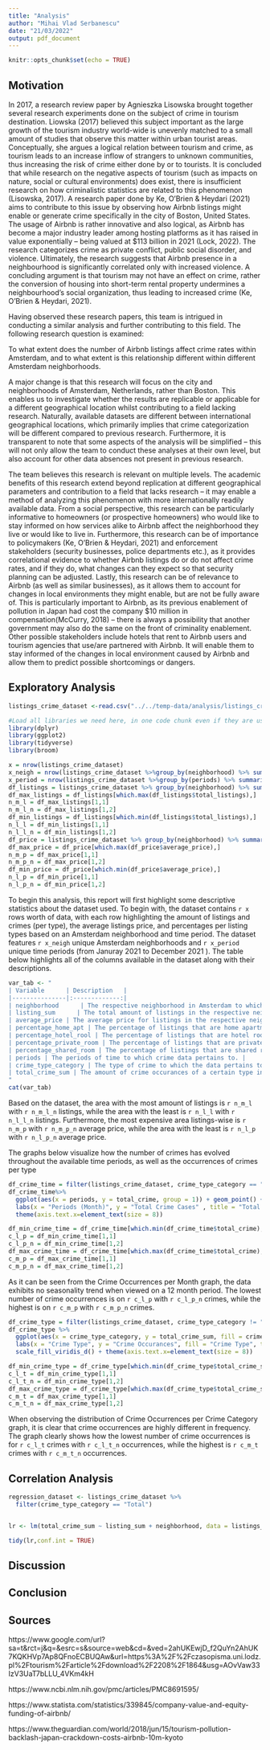 ```yaml
---
title: "Analysis"
author: "Mihai Vlad Serbanescu"
date: "21/03/2022"
output: pdf_document
---
```


```r
knitr::opts_chunk$set(echo = TRUE)
```

## Motivation

In 2017, a research review paper by Agnieszka Lisowska brought together several research experiments done on the subject of crime in tourism destination. Liowska (2017) believed this subject important as the large growth of the tourism industry world-wide is unevenly matched to a small amount of studies that observe this matter within urban tourist areas. Conceptually, she argues a logical relation between tourism and crime, as tourism leads to an increase inflow of strangers to unknown communities, thus increasing the risk of crime either done by or to tourists. It is concluded that while research on the negative aspects of tourism (such as impacts on nature, social or cultural environments) does exist, there is insufficient research on how criminalistic statistics are related to this phenomenon (Lisowska, 2017).
A research paper done by Ke, O’Brien & Heydari (2021) aims to contribute to this issue by observing how Airbnb listings might enable or generate crime specifically in the city of Boston, United States. The usage of Airbnb is rather innovative and also logical, as Airbnb has become a major industry leader among hosting platforms as it has raised in value exponentially – being valued at $113 billion in 2021 (Lock, 2022). The research categorizes crime as private conflict, public social disorder, and violence. Ultimately, the research suggests that Airbnb presence in a neighbourhood is significantly correlated only with increased violence. A concluding argument is that tourism may not have an effect on crime, rather the conversion of housing into short-term rental property  undermines a neighbourhood’s social organization, thus leading to increased crime (Ke, O’Brien & Heydari, 2021).

Having observed these research papers, this team is intrigued in conducting a similar analysis and further contributing to this field. The following research question is examined:

To what extent does the number of Airbnb listings affect crime rates within Amsterdam, and to what extent is this relationship different within different Amsterdam neighborhoods.

A major change is that this research will focus on the city and neighborhoods of Amsterdam, Netherlands, rather than Boston. This enables us to investigate whether the results are replicable or applicable for a different geographical location whilst contributing to a field lacking research. Naturally, available datasets are different between international geographical locations, which primarily implies that crime categorization will be different compared to previous research. Furthermore, it is transparent to note that some aspects of the analysis will be simplified – this will not only allow the team to conduct these analyses at their own level, but also account for other data absences not present in previous research. 

The team believes this research is relevant on multiple levels. The academic benefits of this research extend beyond replication at different geographical parameters and contribution to a field that lacks research – it may enable a method of analyzing this phenomenon with more internationally readily available data. From a social perspective, this research can be particularly informative to homeowners (or prospective homeowners) who would like to stay informed on how services alike to Airbnb affect the neighborhood they live or would like to live in. Furthermore, this research can be of importance to policymakers (Ke, O’Brien & Heydari, 2021) and enforcement stakeholders (security businesses, police departments etc.), as it provides correlational evidence to whether Airbnb listings do or do not affect crime rates, and if they do, what changes can they expect so that security planning can be adjusted. Lastly, this research can be of relevance to Airbnb (as well as similar businesses), as it allows them to account for changes in local environments they might enable, but are not be fully aware of. This is particularly important to Airbnb, as its previous enablement of pollution in Japan had cost the company $10 million in compensation(McCurry, 2018) – there is always a possibility that another government may also do the same on the front of criminality enablement. Other possible stakeholders include hotels that rent to Airbnb users and tourism agencies that use/are partnered with Airbnb. It will enable them to stay informed of the changes in local environment caused by Airbnb and allow them to predict possible shortcomings or dangers.  


## Exploratory Analysis

```r

listings_crime_dataset <-read.csv("../../temp-data/analysis/listings_crime_dataset.csv")

```

```r
#Load all libraries we need here, in one code chunk even if they are used in different sections
library(dplyr)
library(ggplot2)
library(tidyverse)
library(broom)
```

```r
x = nrow(listings_crime_dataset)
x_neigh = nrow(listings_crime_dataset %>%group_by(neighborhood) %>% summarise(count=n()))
x_period = nrow(listings_crime_dataset %>%group_by(periods) %>% summarise(count=n()))
df_listings = listings_crime_dataset %>% group_by(neighborhood) %>% summarise(total_listings = sum(listing_sum))
df_max_listings = df_listings[which.max(df_listings$total_listings),]
n_m_l = df_max_listings[1,1]
n_m_l_n = df_max_listings[1,2]
df_min_listings = df_listings[which.min(df_listings$total_listings),]
n_l_l = df_min_listings[1,1]
n_l_l_n = df_min_listings[1,2]
df_price = listings_crime_dataset %>% group_by(neighborhood) %>% summarise(average_price)
df_max_price = df_price[which.max(df_price$average_price),]
n_m_p = df_max_price[1,1]
n_m_p_n = df_max_price[1,2]
df_min_price = df_price[which.min(df_price$average_price),]
n_l_p = df_min_price[1,1]
n_l_p_n = df_min_price[1,2]
```
To begin this analysis, this report will first highlight some descriptive statistics about the dataset used. To begin with, the dataset contains `r x` rows worth of data, with each row highlighting the amount of listings and crimes (per type), the average listings price, and percentages per listing types based on an Amsterdam neighborhood and time period. The dataset features `r x_neigh` unique Amsterdam neighborhoods and `r x_period` unique time periods (from Januray 2021 to December 2021 ). The table below highlights all of the columns available in the dataset along with their descriptions.

```r
var_tab <- "
| Variable      | Description   |
|---------------|:-------------:|
| neighborhood      | The respective neighborhood in Amsterdam to which the data pertains to. |
| listing_sum      | The total amount of listings in the respective neighborhood. |
| average_price | The average price for listings in the respective neighborhood. |
| percentage_home_apt | The percentage of listings that are home apartments out of the amount of total listings. |
| percentage_hotel_rool | The percentage of listings that are hotel rooms out of the amount of total listings. |
| percentage_private_room | The percentage of listings that are private rooms out of the amount of total listings. |
| percentage_shared_room | The percentage of listings that are shared rooms out of the amount of total listings. |
| periods | The periods of time to which crime data pertains to. |
| crime_type_category | The type of crime to which the data pertains to. |
| total_crime_sum | The amount of crime occurances of a certain type in a certain period. |
"
cat(var_tab)
```


Based on the dataset, the area with the most amount of listings is `r n_m_l` with `r n_m_l_n` listings, while the area with the least is `r n_l_l` with `r n_l_l_n` listings. Furthermore, the most expensive area listings-wise is `r n_m_p` with `r n_m_p_n` average price, while the area with the least is `r n_l_p` with `r n_l_p_n` average price.

The graphs below visualize how the number of crimes has evolved throughout the available time periods, as well as the occurrences of crimes per type

```r
df_crime_time = filter(listings_crime_dataset, crime_type_category == "Total") %>% group_by(periods) %>% summarise(total_crime = sum(total_crime_sum))
df_crime_time%>%
  ggplot(aes(x = periods, y = total_crime, group = 1)) + geom_point() + geom_path() +
  labs(x = "Periods (Month)", y = "Total Crime Cases" , title = "Total Crime Occurrences per Month") + 
  theme(axis.text.x=element_text(size = 8))

df_min_crime_time = df_crime_time[which.min(df_crime_time$total_crime),]
c_l_p = df_min_crime_time[1,1]
c_l_p_n = df_min_crime_time[1,2]
df_max_crime_time = df_crime_time[which.max(df_crime_time$total_crime),]
c_m_p = df_max_crime_time[1,1]
c_m_p_n = df_max_crime_time[1,2]
```
As it can be seen from the Crime Occurrences per Month graph, the data exhibits no seasonality trend when viewed on a 12 month period. The lowest number of crime occurrences is on `r c_l_p` with `r c_l_p_n` crimes, while the highest is on `r c_m_p` with `r c_m_p_n` crimes.  

```r
df_crime_type = filter(listings_crime_dataset, crime_type_category != "Total") %>% group_by(crime_type_category) %>% summarise(total_crime_sum = sum(total_crime_sum))
df_crime_type %>%
  ggplot(aes(x = crime_type_category, y = total_crime_sum, fill = crime_type_category)) + geom_bar(stat = 'identity') +
  labs(x = "Crime Type", y = "Crime Occurances", fill = "Crime Type", title = "Total Crime Occurances per Crime Category") +
  scale_fill_viridis_d() + theme(axis.text.x=element_text(size = 8))

df_min_crime_type = df_crime_type[which.min(df_crime_type$total_crime_sum),]
c_l_t = df_min_crime_type[1,1]
c_l_t_n = df_min_crime_type[1,2]
df_max_crime_type = df_crime_type[which.max(df_crime_type$total_crime_sum),]
c_m_t = df_max_crime_type[1,1]
c_m_t_n = df_max_crime_type[1,2]
```
When observing the distribution of Crime Occurrences per Crime Category graph, it is clear that crime occurrences are highly different in frequency. The graph clearly shows how the lowest number of crime occurrences is for `r c_l_t` crimes with `r c_l_t_n` occurrences, while the highest is `r c_m_t`  crimes with `r c_m_t_n` occurrences.

## Correlation Analysis

```r
regression_dataset <- listings_crime_dataset %>%
  filter(crime_type_category == "Total")


lr <- lm(total_crime_sum ~ listing_sum + neighborhood, data = listings_crime_dataset)

tidy(lr,conf.int = TRUE)
```


## Discussion

## Conclusion

## Sources

https://www.google.com/url?sa=t&rct=j&q=&esrc=s&source=web&cd=&ved=2ahUKEwjD_f2QuYn2AhUK7KQKHVp7Ap8QFnoECBUQAw&url=https%3A%2F%2Fczasopisma.uni.lodz.pl%2Ftourism%2Farticle%2Fdownload%2F2208%2F1864&usg=AOvVaw33IzV3UaT7bLLU_4VKm4kH

https://www.ncbi.nlm.nih.gov/pmc/articles/PMC8691595/

https://www.statista.com/statistics/339845/company-value-and-equity-funding-of-airbnb/

https://www.theguardian.com/world/2018/jun/15/tourism-pollution-backlash-japan-crackdown-costs-airbnb-10m-kyoto
